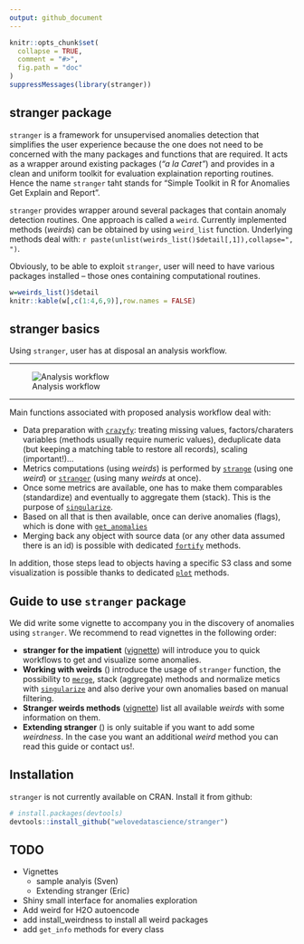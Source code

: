 ```yaml
---
output: github_document
---
```


```r
knitr::opts_chunk$set(
  collapse = TRUE,
  comment = "#>",
  fig.path = "doc"
)
suppressMessages(library(stranger))
```

## stranger package

`stranger` is a framework for unsupervised anomalies detection that simplifies the user experience because the one does not need to be concerned with the many packages and functions that are required. It acts as a wrapper around existing packages (_"a la Caret"_) and provides in a clean and uniform toolkit for evaluation  explaination reporting routines. Hence the name `stranger` taht stands for "Simple Toolkit in R for Anomalies Get Explain and Report".

`stranger` provides wrapper around several packages that contain anomaly detection routines. One approach is called a `weird`. Currently implemented methods (_weirds_) can be obtained by using `weird_list` function. Underlying methods deal with: `r paste(unlist(weirds_list()$detail[,1]),collapse=", ")`.

Obviously, to be able to exploit `stranger`, user will need to have various packages installed -- those ones containing computational routines.


```r
w=weirds_list()$detail
knitr::kable(w[,c(1:4,6,9)],row.names = FALSE)
```

## stranger basics

Using `stranger`, user has at disposal an analysis workflow.

<hr/>
![Analysis workflow](./man/figures/stranger_process_flow.png)
<hr/>



Main functions associated with proposed analysis workflow deal with:

* Data preparation with [`crazyfy`](./reference/crazyfy.html): treating missing values, factors/charaters variables (methods usually require numeric values), deduplicate data (but keeping a matching table to restore all records), scaling (important!)...
* Metrics computations (using _weirds_) is performed by [`strange`](./reference/strange.html) (using one _weird_) or [`stranger`](./reference/strange.html) (using many _weirds_ at once). 
* Once some metrics are available, one has to make them comparables (standardize) and eventually to aggregate them (stack). This is the purpose of [`singularize`](./reference/singularize.html).
* Based on all that is then available, once can derive anomalies (flags), which is done with [`get_anomalies`](./reference/get_anomalies.html)
* Merging back any object with source data (or any other data assumed there is an id) is possible with dedicated [`fortify`](./reference/fortify.html) methods.

In addition, those steps lead to objects having a specific S3 class and some visualization is possible thanks to dedicated [`plot`](./reference/plot.html) methods.

## Guide to use `stranger` package

We did write some vignette to accompany you in the discovery of anomalies using `stranger`. We recommend to read vignettes in the following order:

* __stranger for the impatient__ ([vignette](./articles/stranger_for_the_impatient.html)) will introduce you to quick workflows to get and visualize some anomalies.
* __Working with weirds__ ([<TBD>](./articles/working_with_weirds.html)) introduce the usage of `stranger` function, the possibility to [`merge`](./reference/merge.html),  stack (aggregate) methods and normalize metics with [`singularize`](./references/singularize.html) and also derive your own anomalies based on manual filtering. 
* __Stranger weirds methods__ ([vignette](./articles/stranger_weirds_methods.html)) list all available _weirds_ with some information on them.
* __Extending stranger__ ([<TBD later>](./articles/tbd.html)) is only suitable if you want to add some _weirdness_. In the case you want an additional _weird_ method you can read this guide or contact us!.



## Installation

`stranger` is not currently available on CRAN. Install it from github:

```r
# install.packages(devtools)
devtools::install_github("welovedatascience/stranger")
```




## TODO

* Vignettes
  + sample analyis (Sven)
  + Extending stranger (Eric)
* Shiny small interface for anomalies exploration 
* Add weird for H2O autoencode
* add install_weirdness to install all weird packages
* add `get_info` methods for every class

